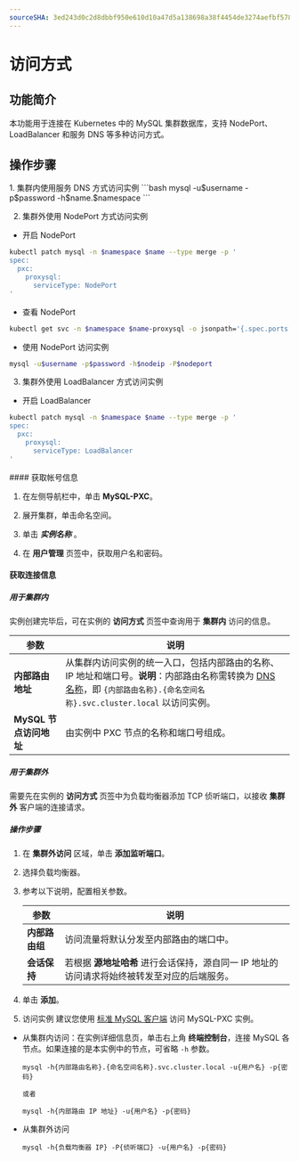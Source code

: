 ```yaml
---
sourceSHA: 3ed243d0c2d8dbbf950e610d10a47d5a138698a38f4454de3274aefbf5786215
---
```


# 访问方式

## 功能简介
本功能用于连接在 Kubernetes 中的 MySQL 集群数据库，支持 NodePort、LoadBalancer 和服务 DNS 等多种访问方式。

## 操作步骤
<Tabs>
<Tab label="CLI">
1. 集群内使用服务 DNS 方式访问实例
```bash
mysql -u$username -p$password -h$name.$namespace
```

2. 集群外使用 NodePort 方式访问实例
* 开启 NodePort 
```bash
kubectl patch mysql -n $namespace $name --type merge -p '
spec:
  pxc:
    proxysql:
      serviceType: NodePort
'
```
* 查看 NodePort
```bash
kubectl get svc -n $namespace $name-proxysql -o jsonpath='{.spec.ports[0].nodePort}'
```
* 使用 NodePort 访问实例
```bash
mysql -u$username -p$password -h$nodeip -P$nodeport
```

3. 集群外使用 LoadBalancer 方式访问实例
* 开启 LoadBalancer 
```bash
kubectl patch mysql -n $namespace $name --type merge -p '
spec:
  pxc:
    proxysql:
      serviceType: LoadBalancer
'
```
</Tab>
<Tab label="Web Console">
#### 获取帐号信息

1. 在左侧导航栏中，单击 **MySQL-PXC**。

2. 展开集群，单击命名空间。

3. 单击 ***实例名称*** 。

4. 在 **用户管理** 页签中，获取用户名和密码。

#### 获取连接信息
    
##### 用于集群内

实例创建完毕后，可在实例的 **访问方式** 页签中查询用于 **集群内** 访问的信息。

| 参数               | 说明                                                         |
| ------------------ | ------------------------------------------------------------ |
| **内部路由地址**       | 从集群内访问实例的统一入口，包括内部路由的名称、IP 地址和端口号。**说明**：内部路由名称需转换为 [DNS 名称](https://kubernetes.io/zh/docs/concepts/services-networking/dns-pod-service/#pod-dns-config)，即 `{内部路由名称}.{命名空间名称}.svc.cluster.local` 以访问实例。|
| **MySQL 节点访问地址** | 由实例中 PXC 节点的名称和端口号组成。|

##### 用于集群外

需要先在实例的 **访问方式** 页签中为负载均衡器添加 TCP 侦听端口，以接收 **集群外** 客户端的连接请求。

##### 操作步骤

1. 在 **集群外访问** 区域，单击 **添加监听端口**。
    
2. 选择负载均衡器。
    
3. 参考以下说明，配置相关参数。
    
    | 参数       | 说明                                                         |
    | ---------- | ------------------------------------------------------------ |
    | **内部路由组** | 访问流量将默认分发至内部路由的端口中。|
    | **会话保持**   | 若根据 **源地址哈希** 进行会话保持，源自同一 IP 地址的访问请求将始终被转发至对应的后端服务。 |
    
4. 单击 **添加**。 

5. 访问实例
建议您使用 [标准 MySQL 客户端](https://downloads.mysql.com/archives/shell/) 访问 MySQL-PXC 实例。

* 从集群内访问：在实例详细信息页，单击右上角 **终端控制台**，连接 MySQL 各节点。如果连接的是本实例中的节点，可省略 `-h` 参数。

    ```
    mysql -h{内部路由名称}.{命名空间名称}.svc.cluster.local -u{用户名} -p{密码}
    
    或者
    
    mysql -h{内部路由 IP 地址} -u{用户名} -p{密码}
    ```

* 从集群外访问

    ```
    mysql -h{负载均衡器 IP} -P{侦听端口} -u{用户名} -p{密码}
    ```
</Tab>
</Tabs>
